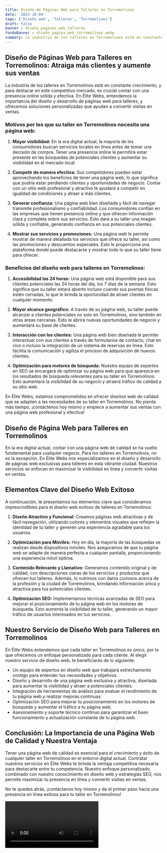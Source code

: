 ```yaml
---
title: Diseño de Páginas Web para Talleres en Torremolinos
date: '2023-10-04'
tags: ['Diseño web', 'Talleres', 'Torremolinos']
draft: false
banner : diseño_paginas_web_talleres
fondoBanner : diseño_pagina_web_torremolinos.webp
summary: La industria de los talleres en Torremolinos está en constante crecimiento, y para destacar en este competitivo mercado, es crucial contar con una presencia online sólida y efectiva. En Élite Webs, entendemos la importancia del diseño y desarrollo de páginas web para talleres, y ofrecemos soluciones personalizadas que ayudan a convertir visitas en ventas.
---
```


## **Diseño de Páginas Web para Talleres en Torremolinos: Atraiga más clientes y aumente sus ventas**

La industria de los talleres en Torremolinos está en constante crecimiento, y para destacar en este competitivo mercado, es crucial contar con una presencia online sólida y efectiva. En Élite Webs, entendemos la importancia del diseño y desarrollo de páginas web para talleres, y ofrecemos soluciones personalizadas que ayudan a convertir visitas en ventas.

### **Motivos por los que su taller en Torremolinos necesita una página web:**

1. **Mayor visibilidad:** En la era digital actual, la mayoría de los consumidores buscan servicios locales en línea antes de tomar una decisión de compra. Tener una presencia online le permitirá estar presente en las búsquedas de potenciales clientes y aumentar su visibilidad en el mercado local.

2. **Competir de manera efectiva:** Sus competidores pueden estar aprovechando los beneficios de tener una página web, lo que significa que podría estar perdiendo clientes y oportunidades de negocio. Contar con un sitio web profesional y atractivo le ayudará a competir en igualdad de condiciones y atraer a más clientes.

3. **Generar confianza:** Una página web bien diseñada y fácil de navegar transmite profesionalismo y confiabilidad. Los consumidores confían en las empresas que tienen presencia online y que ofrecen información clara y completa sobre sus servicios. Esto dará a su taller una imagen sólida y confiable, generando confianza en sus potenciales clientes.

4. **Mostrar sus servicios y promociones:** Una página web le permite mostrar de manera detallada los servicios que ofrece su taller, así como las promociones y descuentos especiales. Esto le proporciona una plataforma donde puede destacarse y mostrar todo lo que su taller tiene para ofrecer.

### **Beneficios del diseño web para talleres en Torremolinos:**

1. **Accesibilidad las 24 horas:** Una página web está disponible para sus clientes potenciales las 24 horas del día, los 7 días de la semana. Esto significa que su taller estará abierto incluso cuando sus puertas físicas estén cerradas, lo que le brinda la oportunidad de atraer clientes en cualquier momento.

2. **Mayor alcance geográfico:** A través de su página web, su taller puede alcanzar a clientes potenciales no solo en Torremolinos, sino también en otras áreas cercanas. Esto le abrirá nuevas oportunidades de negocio y aumentará su base de clientes.

3. **Interacción con los clientes:** Una página web bien diseñada le permite interactuar con sus clientes a través de formularios de contacto, chat en vivo o incluso la integración de un sistema de reservas en línea. Esto facilita la comunicación y agiliza el proceso de adquisición de nuevos clientes.

4. **Optimización para motores de búsqueda:** Nuestro equipo de expertos en SEO se encargará de optimizar su página web para que aparezca en los resultados de búsqueda relevantes para su taller en Torremolinos. Esto aumentará la visibilidad de su negocio y atraerá tráfico de calidad a su sitio web.

En Élite Webs, estamos comprometidos en ofrecer diseños web de calidad que se adapten a las necesidades de su taller en Torremolinos. No pierda más tiempo, ¡contáctenos hoy mismo y empiece a aumentar sus ventas con una página web profesional y efectiva!

<GifSeo />

<Cta />

## Diseño de Página Web para Talleres en Torremolinos

En la era digital actual, contar con una página web de calidad se ha vuelto fundamental para cualquier negocio. Para los talleres en Torremolinos, no es la excepción. En Élite Webs nos especializamos en el diseño y desarrollo de páginas web exclusivas para talleres en esta vibrante ciudad. Nuestros servicios se enfocan en maximizar la visibilidad en línea y convertir visitas en ventas.

## Elementos Clave del Diseño Web Exitoso

A continuación, te presentamos los elementos clave que consideramos imprescindibles para el diseño web exitoso de talleres en Torremolinos:

1. **Diseño Atractivo y Funcional:** Creamos páginas web atractivas y de fácil navegación, utilizando colores y elementos visuales que reflejen la identidad de tu taller y generen una experiencia agradable para los usuarios.

2. **Optimización para Móviles:** Hoy en día, la mayoría de las búsquedas se realizan desde dispositivos móviles. Nos aseguramos de que tu página web se adapte de manera perfecta a cualquier pantalla, proporcionando una experiencia móvil óptima.

3. **Contenido Relevante y Llamativo:** Generamos contenido original y de calidad, con descripciones claras de los servicios y productos que ofrecen tus talleres. Además, lo nutrimos con datos curiosos acerca de la profesión y la ciudad de Torremolinos, brindando información única y atractiva para tus potenciales clientes.

4. **Optimización SEO:** Implementamos técnicas avanzadas de SEO para mejorar el posicionamiento de tu página web en los motores de búsqueda. Esto aumenta la visibilidad de tu taller, generando un mayor tráfico de usuarios interesados en tus servicios.

## Nuestro Servicio de Diseño Web para Talleres en Torremolinos

En Élite Webs entendemos que cada taller en Torremolinos es único, por lo que ofrecemos un enfoque personalizado para cada cliente. Al elegir nuestro servicio de diseño web, te beneficiarás de lo siguiente:

- Un equipo de expertos en diseño web que trabajará estrechamente contigo para entender tus necesidades y objetivos.
- Diseño y desarrollo de una página web exclusiva y atractiva, diseñada para aumentar la visibilidad y atraer a potenciales clientes.
- Integración de herramientas de análisis para evaluar el rendimiento de tu página web y realizar mejoras continuas.
- Optimización SEO para mejorar tu posicionamiento en los motores de búsqueda y aumentar el tráfico a tu página web.
- Asesoramiento y soporte técnico continuo para garantizar el buen funcionamiento y actualización constante de tu página web.

## Conclusión: La Importancia de una Página Web de Calidad y Nuestra Ventaja

Tener una página web de calidad es esencial para el crecimiento y éxito de cualquier taller en Torremolinos en el entorno digital actual. Contratar nuestros servicios en Élite Webs te brinda la ventaja competitiva necesaria para destacarte entre tu competencia. Nuestro enfoque personalizado, combinado con nuestro conocimiento en diseño web y estrategias SEO, nos permite maximizar tu presencia en línea y convertir visitas en ventas.

No te quedes atrás, ¡contáctanos hoy mismo y da el primer paso hacia una presencia en línea exitosa para tu taller en Torremolinos!

<Video />

<CtaBot job='Talleres' city='Torremolinos'/>

<Gmaps query='Torremolinos+españa+maps' />